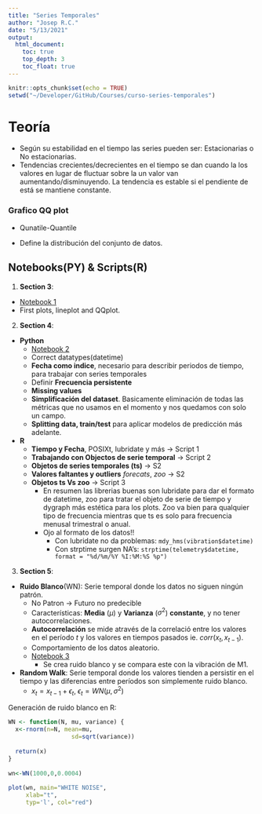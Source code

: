 ```yaml
---
title: "Series Temporales"
author: "Josep R.C."
date: "5/13/2021"
output: 
  html_document:
    toc: true
    top_depth: 3
    toc_float: true
---
```


```r
knitr::opts_chunk$set(echo = TRUE)
setwd("~/Developer/GitHub/Courses/curso-series-temporales")
```


# Teoría

+ Según su estabilidad en el tiempo las series pueden ser: Estacionarias o No estacionarias.
+ Tendencias crecientes/decrecientes en el tiempo se dan cuando la los valores en lugar de fluctuar sobre la un valor van aumentando/disminuyendo. La tendencia es estable si el pendiente de está se mantiene constante. 

### Grafico QQ plot

+ Qunatile-Quantile

+ Define la distribución del conjunto de datos.

## Notebooks(PY) & Scripts(R)

1. **Section 3**:
  + [Notebook 1](https://colab.research.google.com/github/Josep-at-work/curso-series-temporales/blob/master/1.%20Introduccion%20a%20las%20series%20temporales/Python/1_Python_Introducci%C3%B3n_a_las_series_temporales.ipynb)
  + First plots, lineplot and QQplot.

2. **Section 4**: 
  + **Python**
    + [Notebook 2](https://colab.research.google.com/github/Josep-at-work/curso-series-temporales/blob/master/2.%20Serie%20temporal%20en%20R%20y%20Python/Python/2_Python_Objeto_serie_temporal.ipynb#scrollTo=xZYrVdyhe-w9)
    + Correct datatypes(datetime)
    + **Fecha como indice**, necesario para describir periodos de tiempo, para trabajar con series temporales
    + Definir **Frecuencia persistente**
    + **Missing values**
    + **Simplificación del dataset**. Basicamente eliminación de todas las métricas que no usamos en el momento y nos quedamos con solo un campo.
    + **Splitting data, train/test** para aplicar modelos de predicción más adelante.
  
  + **R**
    + **Tiempo y Fecha**, POSIXt, lubridate y más -> Script 1
    + **Trabajando con Objectos de serie temporal** -> Script 2
    + **Objetos de series temporales (ts)** -> S2
    + **Valores faltantes y outliers** *forecats*, *zoo* -> S2
    + **Objetos ts Vs zoo** -> Script 3
      + En resumen las librerias buenas son lubridate para dar el formato de datetime, zoo para tratar el objeto de serie de tiempo y dygraph más estética para los plots.
      Zoo va bien para qualquier tipo de frecuencia mientras que ts es solo para frecuencia menusal trimestral o anual.
      + Ojo al formato de los datos!! 
        + Con lubridate no da problemas: `mdy_hms(vibration$datetime)` 
        + Con strptime surgen NA's: `strptime(telemetry$datetime, format = "%d/%m/%Y %I:%M:%S %p")`

3. **Section 5**:
  + **Ruido Blanco**(WN): Serie temporal donde los datos no siguen ningún patrón.
    + No Patron -> Futuro no predecible
    + Características: **Media** ($\mu$) y **Varianza** ($\sigma^2$) **constante**, y no tener autocorrelaciones. 
    + **Autocorrelación** se mide através de la correlació entre los valores en el período *t* y los valores en tiempos pasados ie. $corr(x_t, x_{t-1})$. 
    + Comportamiento de los datos aleatorio. 
    + [Notebook 3](https://colab.research.google.com/github/Josep-at-work/curso-series-temporales/blob/master/3.%20Caracter%C3%ADsticas%20fundamentales/Python/3_Trabajando_con_series_de_tiempo_en_Python_.ipynb#scrollTo=BlqDZsFS-6gX)
      + Se crea ruido blanco y se compara este con la vibración de M1.
      
  + **Random Walk**: Serie temporal donde los valores tienden a persistir en el tiempo y las diferencias entre períodos son simplemente ruido blanco. 
    + $x_t = x_{t-1} + \epsilon_t$,  $\epsilon_t = WN(\mu, \sigma^2)$

Generación de ruido blanco en R: 

```r
WN <- function(N, mu, variance) {
  x<-rnorm(n=N, mean=mu, 
                  sd=sqrt(variance))
 
  return(x)
}
 
wn<-WN(1000,0,0.0004)
 
plot(wn, main="WHITE NOISE", 
     xlab="t",
     typ='l', col="red")
```


